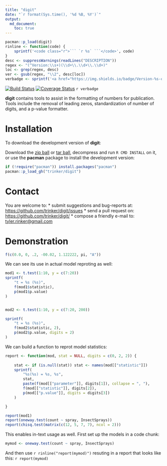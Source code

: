 ```yaml
---
title: "digit"
date: "`r format(Sys.time(), '%d %B, %Y')`"
output:
  md_document:
    toc: true      
---
```


```r
pacman::p_load(digit)
rinline <- function(code) { 
    sprintf('<code class="r">``` `r %s` ```</code>', code) 
} 
desc <- suppressWarnings(readLines("DESCRIPTION"))
regex <- "(^Version:\\s+)(\\d+\\.\\d+\\.\\d+)"
loc <- grep(regex, desc)
ver <- gsub(regex, "\\2", desc[loc])
verbadge <- sprintf('<a href="https://img.shields.io/badge/Version-%s-orange.svg"><img src="https://img.shields.io/badge/Version-%s-orange.svg" alt="Version"/></a></p>', ver, ver)
````

[![Build Status](https://travis-ci.org/trinker/digit.svg?branch=master)](https://travis-ci.org/trinker/digit)
[![Coverage Status](https://coveralls.io/repos/trinker/digit/badge.svg?branch=master)](https://coveralls.io/r/trinker/digit?branch=master)
`r verbadge`

**digit** contains tools to assist in the formatting of numbers for publication.  Tools include the removal of leading zeros, standardization of number of digits, and a p-value formatter.

# Installation

To download the development version of **digit**:

Download the [zip ball](https://github.com/trinker/digit/zipball/master) or [tar ball](https://github.com/trinker/digit/tarball/master), decompress and run `R CMD INSTALL` on it, or use the **pacman** package to install the development version:

```r
if (!require("pacman")) install.packages("pacman")
pacman::p_load_gh("trinker/digit")
```

# Contact

You are welcome to:
* submit suggestions and bug-reports at: <https://github.com/trinker/digit/issues>
* send a pull request on: <https://github.com/trinker/digit/>
* compose a friendly e-mail to: <tyler.rinker@gmail.com>


# Demonstration

```r
f(c(0.0, 0, .2, -00.02, 1.122222, pi, "A"))
```


We can see its use in actual model reproting as well:


```r
mod1 <- t.test(1:10, y = c(7:20))
sprintf(
    "t = %s (%s)",
    f(mod1$statistic),
    p(mod1$p.value)
)


mod2 <- t.test(1:10, y = c(7:20, 200))

sprintf(
    "t = %s (%s)",
    f(mod2$statistic, 2),
    p(mod2$p.value, digits = 2)
)
```

We can build a function to reprot model statistics:

```r
report <- function(mod, stat = NULL, digits = c(0, 2, 2)) {
    
    stat <- if (is.null(stat)) stat <- names(mod[["statistic"]])
    sprintf(
        "%s(%s) = %s, %s", 
        stat,
        paste(f(mod[["parameter"]], digits[1]), collapse = ", "),
        f(mod[["statistic"]], digits[2]),
        p(mod[["p.value"]], digits = digits[3])
    )

}

report(mod1)
report(oneway.test(count ~ spray, InsectSprays))
report(chisq.test(matrix(c(12, 5, 7, 7), ncol = 2)))
```

This enables in-text usage as well.  First set up the models in a code chunk:

```r
mymod <- oneway.test(count ~ spray, InsectSprays)
```

And then use `r rinline("report(mymod)")` resuting in a report that looks like this: `r report(mymod)`
